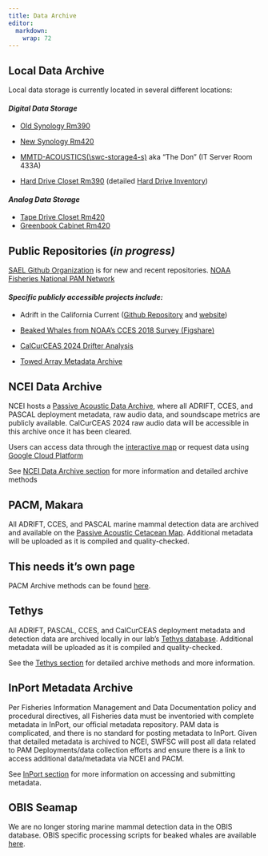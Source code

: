 ```yaml
---
title: Data Archive
editor: 
  markdown: 
    wrap: 72
---
```


## Local Data Archive

Local data storage is currently located in several different locations:

#### *Digital Data Storage* 

-   [Old Synology
    Rm390](https://github.com/SAEL-SWFSC/SAEL-lab-manual/tree/main/supplemental/SynologyNASinventory_Rm390_SAEL_Rankin_14March2025.pdf)

-   [New Synology
    Rm420](https://github.com/SAEL-SWFSC/SAEL-lab-manual/tree/main/supplemental/SynologyNASinventory_Rm420_SAEL_Rankin_26March2025.pdf)

-   [MMTD-ACOUSTICS(\\swc-storage4-s)](https://github.com/SAEL-SWFSC/SAEL-lab-manual/tree/main/supplemental/MMTD-ACOUSTICS-NAS_Rm433A_SAEL_Rankin_26March2025.pdf)
    aka "The Don" (IT Server Room 433A)

-   [Hard Drive Closet
    Rm390](https://github.com/SAEL-SWFSC/SAEL-lab-manual/tree/main/supplemental/HDinventory_Rm390_SAEL_Rankin_14March2025.pdf)
    (detailed [Hard Drive
    Inventory](https://github.com/SAEL-SWFSC/SAEL-lab-manual/tree/main/supplemental/HDinventoryDetails_Rm390_SAEL_Rankin_14March2025.pdf))

#### *Analog Data Storage*

-   [Tape Drive Closet
    Rm420](https://github.com/SAEL-SWFSC/SAEL-lab-manual/tree/main/supplemental/HDinventoryDetails_Rm390_SAEL_Rankin_14March2025.pdf)
-   [Greenbook Cabinet
    Rm420](https://github.com/SAEL-SWFSC/SAEL-lab-manual/tree/main/supplemental/HDinventoryDetails_Rm390_SAEL_Rankin_14March2025.pdf)

## Public Repositories (*in progress)*

[SAEL Github Organization](https://github.com/SAEL-SWFSC) is for new and
recent repositories. [NOAA Fisheries National PAM
Network](https://nmfs-ost.github.io/PAM_National_Network/)

#### *Specific publicly accessible projects include:*

-   Adrift in the California Current ([Github
    Repository](https://github.com/SAEL-SWFSC/Adrift){target="_blank"}
    and [website](https://sael-swfsc.github.io/Adrift/))

-   [Beaked Whales from NOAA's CCES 2018 Survey
    (Figshare)](https://figshare.com/projects/Beaked_Whale_Acoustic_Events_from_Drifting_Acoustic_Recordings_during_NOAA_s_CCES_2018_Survey/94511)

-   [CalCurCEAS 2024 Drifter
    Analysis](https://github.com/SAEL-SWFSC/CalCurCEAS-2024-Drifter-Analysis)

-   [Towed Array Metadata
    Archive](https://github.com/shannonrankin/dataWrangling_towedArray)

## NCEI Data Archive

NCEI hosts a [Passive Acoustic Data
Archive](https://www.ncei.noaa.gov/products/passive-acoustic-data),
where all ADRIFT, CCES, and PASCAL deployment metadata, raw audio data,
and soundscape metrics are publicly available. CalCurCEAS 2024 raw audio
data will be accessible in this archive once it has been cleared.

Users can access data through the [interactive
map](https://www.ncei.noaa.gov/maps/passive-acoustic-data/) or request
data using [Google Cloud
Platform](https://console.cloud.google.com/marketplace/details/noaa-public/passive_acoustic_monitoring?pli=1&project=ggn-nmfs-pamdata-prod-1)

See [NCEI Data Archive
section](https://sael-swfsc.github.io/SAEL-lab-manual/content/Data-Archive-NCEI.html)
for more information and detailed archive methods

## PACM, Makara

All ADRIFT, CCES, and PASCAL marine mammal detection data are archived
and available on the [Passive Acoustic Cetacean
Map](https://apps-nefsc.fisheries.noaa.gov/pacm/#/). Additional metadata
will be uploaded as it is compiled and quality-checked.


::: callout-important
## This needs it's own page
:::


PACM Archive methods can be found
[here](https://github.com/Kourtney-Burger/ADRIFT-PACM).

## Tethys

All ADRIFT, PASCAL, CCES, and CalCurCEAS deployment metadata and
detection data are archived locally in our lab's [Tethys
database](https://tethys.sdsu.edu/). Additional metadata will be
uploaded as it is compiled and quality-checked.

See the [Tethys
section](https://sael-swfsc.github.io/SAEL-lab-manual/content/Data-Archive-Tethys.html)
for detailed archive methods and more information.

## InPort Metadata Archive

Per Fisheries Information Management and Data Documentation policy and
procedural directives, all Fisheries data must be inventoried with
complete metadata in InPort, our official metadata repository. PAM data
is complicated, and there is no standard for posting metadata to InPort.
Given that detailed metadata is archived to NCEI, SWFSC will post all
data related to PAM Deployments/data collection efforts and ensure there
is a link to access additional data/metadata via NCEI and PACM.

See [InPort
section](https://sael-swfsc.github.io/SAEL-lab-manual/content/Data-Archive-InPort.html)
for more information on accessing and submitting metadata.

## OBIS Seamap

We are no longer storing marine mammal detection data in the OBIS
database. OBIS specific processing scripts for beaked whales are
available
[here](https://github.com/TaikiSan21/PAMpal/blob/735dfec50b3c6feaa8772765d752e8260363a2c5/devel/OBIS_Functions.R).
